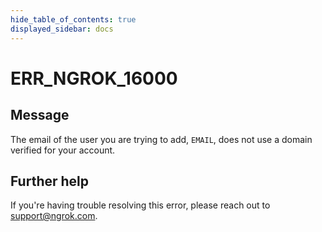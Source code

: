 ```yaml
---
hide_table_of_contents: true
displayed_sidebar: docs
---
```



# ERR_NGROK_16000

## Message

The email of the user you are trying to add, `EMAIL`, does not use a domain verified for your account.

<ErrorDetails error="err_ngrok_16000" />

## Further help

If you're having trouble resolving this error, please reach out to [support@ngrok.com](mailto:support@ngrok.com?subject=Help%20with%20ERR_NGROK_16000).
